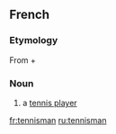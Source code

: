 ==French==
===Etymology===
From {{etyl|en|fr}} {{term|tennis}} + {{term|man}}

===Noun===
{{fr-noun|m}}
#a [[tennis player]]

[[fr:tennisman]]
[[ru:tennisman]]